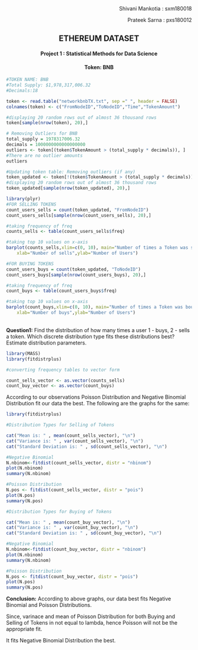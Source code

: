 
<p align = right> Shivani Mankotia : sxm180018</p>
<p align = right> Prateek Sarna : pxs180012</p>
<center><h2>ETHEREUM DATASET</h2>
<h4>Project 1 : Statistical Methods for Data Science</h4> 
<h4>Token: BNB</h4> </center>

```r
#TOKEN NAME: BNB
#Total Supply: $1,978,317,006.32
#Decimals:18

token <- read.table("networkbnbTX.txt", sep =" ", header = FALSE)
colnames(token) <- c("FromNodeID","ToNodeID","Time","TokenAmount")

#displaying 20 random rows out of almost 36 thousand rows
token[sample(nrow(token), 20),]

# Removing Outliers for BNB 
total_supply = 1978317006.32
decimals = 1000000000000000000
outliers <- token[(token$TokenAmount > (total_supply * decimals)), ]
#There are no outlier amounts
outliers

#Updating token table: Removing outliers (if any)
token_updated <- token[!(token$TokenAmount > (total_supply * decimals)), ]
#displaying 20 random rows out of almost 36 thousand rows
token_updated[sample(nrow(token_updated), 20),]
```



```r
library(plyr)
#FOR SELLING TOKENS
count_users_sells = count(token_updated, "FromNodeID")
count_users_sells[sample(nrow(count_users_sells), 20),]

#taking frequency of freq
counts_sells <- table(count_users_sells$freq)

#taking top 10 values on x-axis 
barplot(counts_sells,xlim=c(0, 10), main="Number of times a Token was sold", 
  	xlab="Number of sells",ylab="Number of Users")

#FOR BUYING TOKENS
count_users_buys = count(token_updated, "ToNodeID")
count_users_buys[sample(nrow(count_users_buys), 20),]

#taking frequency of freq
count_buys <- table(count_users_buys$freq)

#taking top 10 values on x-axis 
barplot(count_buys,xlim=c(0, 10), main="Number of times a Token was bought", 
  	xlab="Number of buys",ylab="Number of Users")

```
<br><b>Question1:</b> Find the distribution of how many times a user 1 - buys, 2 - sells a token. Which discrete distribution type fits these distributions best? Estimate distribution parameters. 

```r
library(MASS)
library(fitdistrplus)

#converting frequency tables to vector form 

count_sells_vector <- as.vector(counts_sells)
count_buy_vector <- as.vector(count_buys)
```

According to our observations Poisson Distribution and Negative Binomial Distribution fit our data the best. The following are the graphs for the same: 

```r
library(fitdistrplus)

#Distribution Types for Selling of Tokens

cat("Mean is: " , mean(count_sells_vector), "\n") 
cat("Variance is: " , var(count_sells_vector), "\n")
cat("Standard Deviation is: " , sd(count_sells_vector), "\n")

#Negative Binomial
N.nbinom<-fitdist(count_sells_vector, distr = "nbinom")
plot(N.nbinom)
summary(N.nbinom)

#Poisson Distribution
N.pos <- fitdist(count_sells_vector, distr = "pois")
plot(N.pos)
summary(N.pos)

#Distribution Types for Buying of Tokens

cat("Mean is: " , mean(count_buy_vector), "\n") 
cat("Variance is: " , var(count_buy_vector), "\n")
cat("Standard Deviation is: " , sd(count_buy_vector), "\n")

#Negative Binomial
N.nbinom<-fitdist(count_buy_vector, distr = "nbinom")
plot(N.nbinom)
summary(N.nbinom)

#Poisson Distribution
N.pos <- fitdist(count_buy_vector, distr = "pois")
plot(N.pos)
summary(N.pos)
```
<b>Conclusion:</b>
According to above graphs, our data best fits Negative Binomial and Poisson Distributions. 

Since, varinace and mean of Poisson Distribution for both Buying and Selling of Tokens in not equal to lambda, hence Poisson will not be the appropriate fit. 

It fits Negative Binomial Distribution the best.  